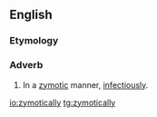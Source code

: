 ==English==

===Etymology===
{{suffix|en|zymotic|ally}}

===Adverb===
{{en-adv|-}}

# {{lb|en|pathology|obsolete}} In a [[zymotic]] manner, [[infectiously]].

[[io:zymotically]]
[[tg:zymotically]]